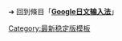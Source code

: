 {{普通列表|{{LSR
| article = 谷歌日文输入法
| latest_release_version = '''Windows'''<br/> 2.23.3190.0<br/>
| latest_release_date = {{release date|2018|03|08}}
}}

{{LSR
| article = 谷歌日文输入法
| latest_release_version = '''OS X'''<br/> 2.20.2700.1<br/>
| latest_release_date = {{release date|2016|11|10}}
}}

{{LSR
| article = 谷歌日文输入法
| latest_release_version = '''Android'''<br/> 2.22.3183.3<br/>
| latest_release_date = {{release date|2018|02|16}}
}}}}<noinclude>

➔ 回到條目「'''[[Google日文输入法]]'''」

[[Category:最新稳定版模板]]
</noinclude>